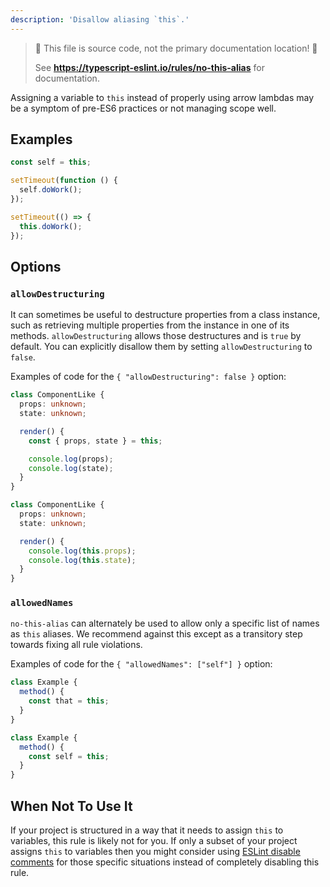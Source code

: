 ```yaml
---
description: 'Disallow aliasing `this`.'
---
```



> 🛑 This file is source code, not the primary documentation location! 🛑
>
> See **https://typescript-eslint.io/rules/no-this-alias** for documentation.

Assigning a variable to `this` instead of properly using arrow lambdas may be a symptom of pre-ES6 practices
or not managing scope well.

## Examples

<Tabs>
<TabItem value="❌ Incorrect">

```js
const self = this;

setTimeout(function () {
  self.doWork();
});
```

</TabItem>
<TabItem value="✅ Correct">

```js
setTimeout(() => {
  this.doWork();
});
```

</TabItem>
</Tabs>

## Options

### `allowDestructuring`

It can sometimes be useful to destructure properties from a class instance, such as retrieving multiple properties from the instance in one of its methods.
`allowDestructuring` allows those destructures and is `true` by default.
You can explicitly disallow them by setting `allowDestructuring` to `false`.

Examples of code for the `{ "allowDestructuring": false }` option:

<Tabs>
<TabItem value="❌ Incorrect">

```ts option='{ "allowDestructuring": false }'
class ComponentLike {
  props: unknown;
  state: unknown;

  render() {
    const { props, state } = this;

    console.log(props);
    console.log(state);
  }
}
```

</TabItem>
<TabItem value="✅ Correct">

```ts option='{ "allowDestructuring": false }'
class ComponentLike {
  props: unknown;
  state: unknown;

  render() {
    console.log(this.props);
    console.log(this.state);
  }
}
```

</TabItem>
</Tabs>

### `allowedNames`

`no-this-alias` can alternately be used to allow only a specific list of names as `this` aliases.
We recommend against this except as a transitory step towards fixing all rule violations.

Examples of code for the `{ "allowedNames": ["self"] }` option:

<Tabs>
<TabItem value="❌ Incorrect">

```ts option='{ "allowedNames": ["self"] }'
class Example {
  method() {
    const that = this;
  }
}
```

</TabItem>
<TabItem value="✅ Correct">

```ts option='{ "allowedNames": ["self"] }'
class Example {
  method() {
    const self = this;
  }
}
```

</TabItem>
</Tabs>

## When Not To Use It

If your project is structured in a way that it needs to assign `this` to variables, this rule is likely not for you.
If only a subset of your project assigns `this` to variables then you might consider using [ESLint disable comments](https://eslint.org/docs/latest/use/configure/rules#using-configuration-comments-1) for those specific situations instead of completely disabling this rule.
